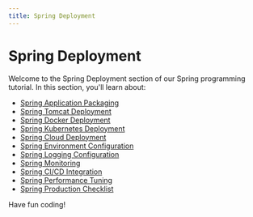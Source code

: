 ```yaml
---
title: Spring Deployment
---
```


# Spring Deployment

Welcome to the Spring Deployment section of our Spring programming tutorial. In this section, you'll learn about:

- [Spring Application Packaging](./0-spring-application-packaging.mdx)
- [Spring Tomcat Deployment](./1-spring-tomcat-deployment.mdx)
- [Spring Docker Deployment](./2-spring-docker-deployment.mdx)
- [Spring Kubernetes Deployment](./3-spring-kubernetes-deployment.mdx)
- [Spring Cloud Deployment](./4-spring-cloud-deployment.mdx)
- [Spring Environment Configuration](./5-spring-environment-configuration.mdx)
- [Spring Logging Configuration](./6-spring-logging-configuration.mdx)
- [Spring Monitoring](./7-spring-monitoring.mdx)
- [Spring CI/CD Integration](./8-spring-cicd-integration.mdx)
- [Spring Performance Tuning](./9-spring-performance-tuning.mdx)
- [Spring Production Checklist](./10-spring-production-checklist.mdx)

Have fun coding!